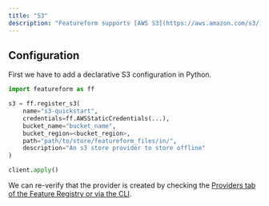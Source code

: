 ```yaml
---
title: "S3"
description: "Featureform supports [AWS S3](https://aws.amazon.com/s3/) as a [File Store](/providers/object-and-file-stores)"
---
```


## Configuration

First we have to add a declarative S3 configuration in Python.

```python s3_config.py
import featureform as ff

s3 = ff.register_s3(
    name="s3-quickstart",
    credentials=ff.AWSStaticCredentials(...),
    bucket_name="bucket_name",
    bucket_region=<bucket_region>,
    path="path/to/store/featureform_files/in/",
    description="An s3 store provider to store offline"
)

client.apply()
```

We can re-verify that the provider is created by checking the [Providers tab of the Feature Registry or via the CLI](../getting-started/search-monitor-discovery-feature-registry-ui-cli.md).
